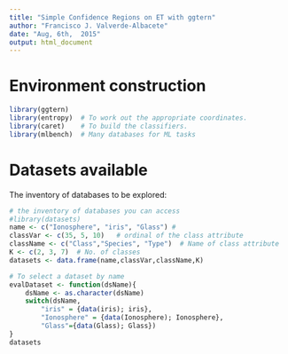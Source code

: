 ```yaml
---
title: "Simple Confidence Regions on ET with ggtern"
author: "Francisco J. Valverde-Albacete"
date: "Aug, 6th,  2015"
output: html_document
---
```


# Environment construction
```r
library(ggtern)
library(entropy)  # To work out the appropriate coordinates.
library(caret)    # To build the classifiers.
library(mlbench)  # Many databases for ML tasks
```

# Datasets available

The inventory of databases to be explored:

```r
# the inventory of databases you can access
#library(datasets)
name <- c("Ionosphere", "iris", "Glass") # 
classVar <- c(35, 5, 10)   # ordinal of the class attribute
className <- c("Class","Species", "Type")  # Name of class attribute
K <- c(2, 3, 7)  # No. of classes
datasets <- data.frame(name,classVar,className,K)

# To select a dataset by name
evalDataset <- function(dsName){
    dsName <- as.character(dsName)
    switch(dsName,
        "iris" = {data(iris); iris},
        "Ionosphere" = {data(Ionosphere); Ionosphere},
        "Glass"={data(Glass); Glass})
}
datasets
```
